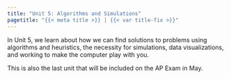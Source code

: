 ```yaml
---
title: "Unit 5: Algorithms and Simulations"
pagetitle: "{{< meta title >}} | {{< var title-fix >}}"
---
```


In Unit 5, we learn about how we can find solutions to problems using algorithms and heuristics, the necessity for simulations, data visualizations, and working to make the computer play with you.

This is also the last unit that will be included on the AP Exam in May.
